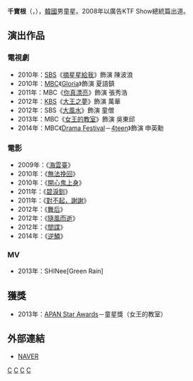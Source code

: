 {{藝人
|姓名 = 千寶根
|類型 = 男演員
|圖片 =
|圖片尺寸 =
|圖片簡介 =
|本名 =
|外文名 = 천보근
|外文 = ko
|羅馬拼音 =
|英文名 =
|暱稱 =
|其他藝名 =
|國籍 = {{KOR}}
|民族 =
|籍貫 =
|出生日期 = {{Birth date and age|2002|8|23}}
|出生地點 =  {{KOR}}[[京畿道|京畿道]][[城南市|城南市]]
|逝世日期 =
|逝世地點 =
|職業 = [[演員|演員]]
|語言 = [[韓語|韓語]]
|教育程度 = 
|宗教信仰 =
|配偶 = 
|兒女 =
|父母 =
|出道地點 =
|出道作 =
|出道日期 = 2008年
|代表作 =
|活躍年代 =
|唱片公司 =
|經紀公司 =
|網站 =
|相關團體 =
|獎項 =
|IMDb =
|現任成員 =
|過往成員 =
}}
'''千寶根'''（{{lang-ko|'''천보근'''}}，{{bd|2002年|8月23日}}），[[韓國|韓國]]男童星。2008年以廣告KTF Show總統篇出道。

== 演出作品 ==
=== 電視劇 ===
*2010年：[[SBS_(韓國)|SBS]]《[[摘星星給我|摘星星給我]]》飾演 陳波浪
*2010年：[[文化廣播_(韓國)|MBC]]《[[Gloria|Gloria]]》飾演 夏語鎮
*2011年：MBC《[[你真漂亮|你真漂亮]]》飾演 張秀浩
*2012年：[[韓國放送公社|KBS]]《[[大王之夢|大王之夢]]》飾演 萬華
*2012年：SBS《[[大風水|大風水]]》飾演 童僧
*2013年：MBC《[[女王的教室_(韓國電視劇)|女王的教室]]》飾演 吳東邱
*2014年：MBC《[[Drama_Festival|Drama Festival]]－[[Drama_Festival#第二季|4teen]]》飾演 申英勳

=== 電影 ===
*2009年：《[[海雲臺_(電影)|海雲臺]]》
*2010年：《[[無法挽回|無法挽回]]》
*2010年：《[[開心鬼上身|開心鬼上身]]》
*2011年：《[[碧淚釧|碧淚釧]]》
*2011年：《[[對不起，謝謝|對不起，謝謝]]》
*2012年：《[[舞后|舞后]]》
*2012年：《[[隨風而逝_(電影)|隨風而逝]]》
*2012年：《[[間諜_(2012年電影)|間諜]]》
*2014年：《[[逆鱗|逆鱗]]》

===MV===
*2013年：SHINee[Green Rain]

== 獲獎 ==
*2013年：[[大田電視劇節#第二屆|APAN Star Awards]]－童星獎（女王的教室）

== 外部連結 ==
*[http://people.search.naver.com/search.naver?where=nexearch&query=%EC%B2%9C%EB%B3%B4%EA%B7%BC&sm=tab_txc&ie=utf8&key=PeopleService&os=158947 NAVER]{{Wayback|url=http://people.search.naver.com/search.naver?where=nexearch&query=%EC%B2%9C%EB%B3%B4%EA%B7%BC&sm=tab_txc&ie=utf8&key=PeopleService&os=158947 |date=20140115163525 }}{{ko}}
[[Category:韓國前兒童演員|C]]
[[Category:韓國電視演員|C]]
[[Category:韓國電影演員|C]]
[[Category:千姓|C]]